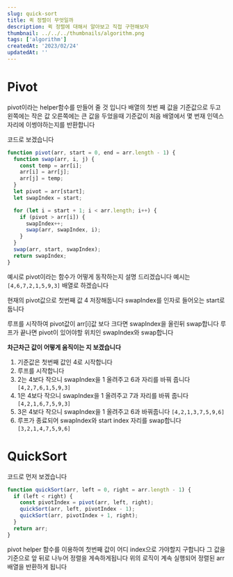 ```yaml
---
slug: quick-sort
title: 퀵 정렬이 무엇일까
description: 퀵 정렬에 대해서 알아보고 직접 구현해보자
thumbnail: ../../../thumbnails/algorithm.png
tags: ['algorithm']
createdAt: '2023/02/24'
updatedAt: ''
---
```


# Pivot

pivot이라는 helper함수를 만들어 줄 것 입니다
배열의 첫번 째 값을 기준값으로 두고
왼쪽에는 작은 값 오른쪽에는 큰 값을 두었을때 기준값이 처음 배열에서 몇 번재 인덱스 자리에 이썽야하는지를 반환합니다

코드로 보겠습니다

```js
function pivot(arr, start = 0, end = arr.length - 1) {
  function swap(arr, i, j) {
    const temp = arr[i];
    arr[i] = arr[j];
    arr[j] = temp;
  }
  let pivot = arr[start];
  let swapIndex = start;

  for (let i = start + 1; i < arr.length; i++) {
    if (pivot > arr[i]) {
      swapIndex++;
      swap(arr, swapIndex, i);
    }
  }
  swap(arr, start, swapIndex);
  return swapIndex;
}
```

예시로 pivot이라는 함수가 어떻게 동작하는지 설명 드리겠습니다
예시는 `[4,6,7,2,1,5,9,3]` 배열로 하겠습니다

현재의 pivot값으로 첫번째 값 4 저장해둡니다
swapIndex를 인자로 들어오는 start로 둡니다

루프를 시작하여
pivot값이 arr[i]값 보다 크다면 swapIndex을 올린뒤 swap합니다
루프가 끝나면 pivot이 있어야할 위치인 swapIndex와 swap합니다

**차근차근 값이 어떻게 움직이는 지 보겠습니다**

1. 기준값은 첫번째 값인 4로 시작합니다
2. 루프를 시작합니다
3. 2는 4보다 작으니 swapIndex을 1 올려주고 6과 자리를 바꿔 줍니다
   `[4,2,7,6,1,5,9,3]`
4. 1은 4보다 작으니 swapIndex을 1 올려주고 7과 자리를 바꿔 줍니다
   `[4,2,1,6,7,5,9,3]`
5. 3은 4보다 작으니 swapIndex을 1 올려주고 6과 바꿔줍니다
   `[4,2,1,3,7,5,9,6]`
6. 루프가 종료되어 swapIndex와 start index 자리를 swap합니다
   `[3,2,1,4,7,5,9,6]`

# QuickSort

코드로 먼저 보겠습니다

```js
function quickSort(arr, left = 0, right = arr.length - 1) {
  if (left < right) {
    const pivotIndex = pivot(arr, left, right);
    quickSort(arr, left, pivotIndex - 1);
    quickSort(arr, pivotIndex + 1, right);
  }
  return arr;
}
```

pivot helper 함수를 이용하여 첫번째 값이 어디 index으로 가야할지 구합니다
그 값을 기준으로 앞 뒤로 나누어 정렬을 게속하게됩니다
위의 로직이 계속 실행되어 정렬된 arr배열을 반환하게 됩니다
